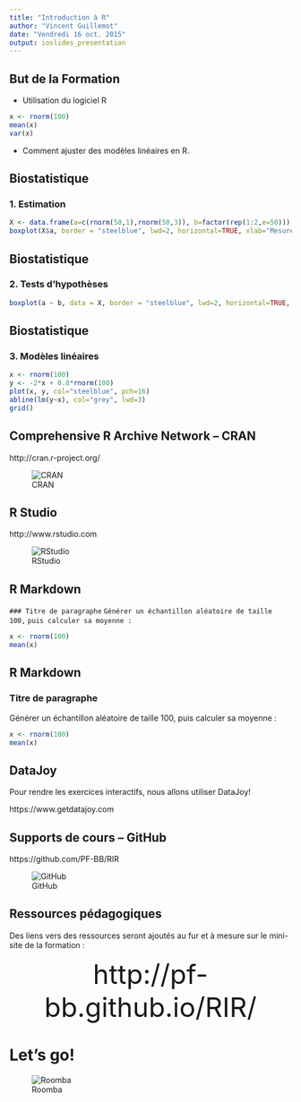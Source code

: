 ```yaml
---
title: "Introduction à R"
author: "Vincent Guillemot"
date: "Vendredi 16 oct. 2015"
output: ioslides_presentation
---
```


## But de la Formation

 - Utilisation du logiciel R
```r
x <- rnorm(100)
mean(x)
var(x)
```
 - Comment ajuster des modèles linéaires en R.



## Biostatistique

### 1. Estimation
 
```r
X <- data.frame(a=c(rnorm(50,1),rnorm(50,3)), b=factor(rep(1:2,e=50)))
boxplot(X$a, border = "steelblue", lwd=2, horizontal=TRUE, xlab="Mesures")
```

## Biostatistique

### 2. Tests d'hypothèses

```r
boxplot(a ~ b, data = X, border = "steelblue", lwd=2, horizontal=TRUE, las=1, xlab="Mesures")
```

## Biostatistique

### 3. Modèles linéaires
 
```r
x <- rnorm(100)
y <- -2*x + 0.8*rnorm(100)
plot(x, y, col="steelblue", pch=16)
abline(lm(y~x), col="grey", lwd=3)
grid()
```

## Comprehensive R Archive Network -- CRAN
 
 
http://cran.r-project.org/

![CRAN](images/logo_R.png)

## R Studio

http://www.rstudio.com

![RStudio](images/RStudio-Ball.png)

## R Markdown

``` ### Titre de paragraphe ```
```Générer un échantillon aléatoire de taille 100, ```
```puis calculer sa moyenne : ```
```r
x <- rnorm(100)
mean(x)
```

## R Markdown

### Titre de paragraphe

Générer un échantillon aléatoire de taille 100,
puis calculer sa moyenne :

```r
x <- rnorm(100)
mean(x)
```

## DataJoy

Pour rendre les exercices interactifs, nous allons utiliser DataJoy!

https://www.getdatajoy.com





## Supports de cours -- GitHub

https://github.com/PF-BB/RIR

![GitHub](images/notocat.jpg)

## Ressources pédagogiques

Des liens vers des ressources seront ajoutés au fur et à mesure sur le mini-site de la formation :  

<center> <font size="10"> http://pf-bb.github.io/RIR/ </font> </a> </center>

# Let's go!

![Roomba](images/roomba.gif)

